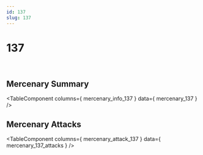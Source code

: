 ```yaml
---
id: 137
slug: 137
---
```



# 137

<div style = {{ display: "flex" }}>
    <Image img={require('@site/static/img/mercenaries/illust/thum_char_view_n_137.jpg')}/>
    <Image img={require('@site/static/img/mercenaries/illust/thum_char_view_o_137.jpg')}/>
</div>

## Mercenary Summary

<TableComponent
  columns={ mercenary_info_137 }
  data={ mercenary_137 }
/>

## Mercenary Attacks

<TableComponent
  columns={ mercenary_attack_137 }
  data={ mercenary_137_attacks }
/>